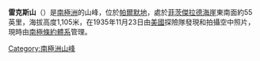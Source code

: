 {{Coord|74|54|S|75|57|W||display=title}}

'''雷克斯山'''（{{lang-en|Mount Rex}}）是[[南極洲|南極洲]]的山峰，位於[[帕爾默地|帕爾默地]]，處於[[菲茨傑拉德海崖|菲茨傑拉德海崖]]東南面約55英里，海拔高度1,105米，在1935年11月23日由[[美國|美國]]探險隊發現和拍攝空中照片，現時由[[南極條約體系|南極條約體系]]管理。

{{Antarctica-geo-stub}}
[[Category:南極洲山峰|Category:南極洲山峰]]